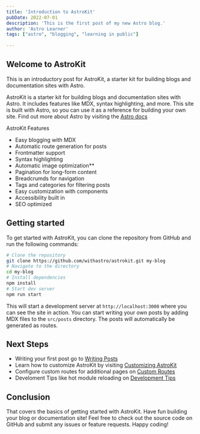 ```yaml
---
title: 'Introduction to AstroKit'
pubDate: 2022-07-01
description: 'This is the first post of my new Astro blog.'
author: 'Astro Learner'
tags: ["astro", "blogging", "learning in public"]
 
---
```


## Welcome to AstroKit

 This is an introductory post for AstroKit, a starter kit for building blogs and documentation sites with Astro.

 AstroKit is a starter kit for building blogs and documentation sites with Astro. It includes features like MDX, syntax highlighting, and more. This site is built with Astro, so you can use it as a reference for building your own site. Find out more about Astro by visiting the [Astro docs](https://docs.astro.build/)


AstroKit Features 

- Easy blogging with MDX
- Automatic route generation for posts
- Frontmatter support
- Syntax highlighting
- Automatic image optimization**
- Pagination for long-form content
- Breadcrumds for navigation
- Tags and categories for filtering posts
- Easy customization with components
- Accessibility built in 
- SEO optimized

## Getting started

To get started with AstroKit, you can clone the repository from GitHub and run the following commands:

```bash 
# Clone the repository
git clone https://github.com/withastro/astrokit.git my-blog
# Navigate to the directory
cd my-blog
# Install dependencies
npm install
# Start dev server
npm run start
```

This will start a development server at `http://localhost:3000` where you can see the site in action. You can start writing your own posts by adding MDX files to the `src/posts` directory. The posts will automatically be generated as routes.


## Next Steps 

- Writing your first post go to [Writing Posts](/docs/1-a-writing-posts)
- Learn how to customize AstroKit by visiting [Customizing AstroKit](/docs/2-customizing)
- Configure custom routes for additional pages on [Custom Routes](/docs/3-custom-routes)
- Develoment Tips like hot module reloading on [Development Tips](/docs/4-ddevelopment)

## Conclusion
That covers the basics of getting started with AstroKit. Have fun building your blog or documentation site! Feel free to check out the source code on GitHub and submit any issues or feature requests. Happy coding! 
```